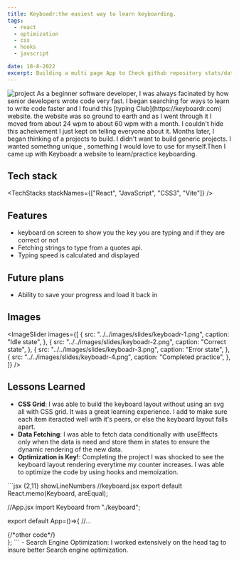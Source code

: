 ```yaml
---
title: Keyboadr:the easiest way to learn keyboarding.
tags:
  - react
  - optimization
  - css
  - hooks
  - javscript

date: 18-8-2022
excerpt: Building a multi page App to Check github repository stats/data at a glance
---
```


<Caption caption="keyboadr thumbnail">
  <Image
    src="../../images/projects/keyboadr-thumbnail-slim.png"
    alt="project"
    width={1651}
    height={640}
  />
</Caption>
As a beginner software developer, I was always facinated by how senior developers
wrote code very fast. I began searching for ways to learn to write code faster and
I found this [typing Club](https://keyboardr.com) website. the website was so ground
to earth and as I went through it I moved from about 24 wpm to about 60 wpm with
a month. I couldn't hide this acheivement I just kept on telling everyone about it.
Months later, I began thinking of a projects to build. I didn't want to build generic
projects. I wanted somethng unique , something I would love to use for myself.Then
I came up with Keyboadr a website to learn/practice keyboarding.

## Tech stack

<TechStacks stackNames={["React", "JavaScript", "CSS3", "Vite"]} />

## Features

- keyboard on screen to show you the key you are typing and if they are correct or not
- Fetching strings to type from a quotes api.
- Typing speed is calculated and displayed

## Future plans

- Ability to save your progress and load it back in

## Images

<ImageSlider
  images={[
    {
      src: "../../images/slides/keyboadr-1.png",
      caption: "Idle state",
    },
    {
      src: "../../images/slides/keyboadr-2.png",
      caption: "Correct state",
    },
    {
      src: "../../images/slides/keyboadr-3.png",
      caption: "Error state",
    },
    {
      src: "../../images/slides/keyboadr-4.png",
      caption: "Completed practice",
    },
  ]}
/>

## Lessons Learned

- **CSS Grid**: I was able to build the keyboard layout without using an svg all with CSS grid. It was a great learning experience.
  I add to make sure each item iteracted well with it's peers, or else the keyboard layout falls apart.
- **Data Fetching**: I was able to fetch data conditionally with useEffects only when the data is need and store them in states to ensure the dynamic rendering of the new data.
- **Optimization is Key!**: Completing the project I was shocked to see the keyboard layout rendering everytime my counter increases. I was able to optimize the code by using hooks and memoization.

<Caption caption="optimizing the keyboard component">
```jsx {2,11} showLineNumbers
//keyboard.jsx
export default React.memo(Keyboard, areEqual);

//App.jsx
import Keyboard from "./keyboard";

export default App=()=>{
  //...
  <div className="App">
    {/*other code*/}
    <Keyboard />
  </div>
};
```
</Caption>
- Search Engine Optimization: I worked extensively on the head tag to insure better
Search engine optimization.
